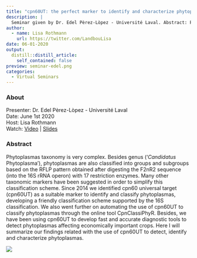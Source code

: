```yaml
---
title: "cpn60UT: the perfect marker to identify and characterize phytoplasmas?"
description: |
  Seminar given by Dr. Edel Pèrez-Lòpez - Université Laval. Abstract: Phytoplasmas taxonomy is very complex. Besides genus ('_Candidatus_ Phytoplasma'), phytoplasmas are also classified into groups and subgroups based on the RFLP pattern obtained after digesting the F2nR2 sequence (into the 16S rRNA operon) with 17 restriction enzymes. Many other taxonomic markers have been suggested in order to simplify this classification scheme.
author:
  - name: Lisa Rothmann
    url: https://twitter.com/LandbouLisa
date: 06-01-2020
output:
  distill::distill_article:
    self_contained: false
preview: seminar-edel.png
categories:
  - Virtual Seminars
---
```


### About

Presenter: Dr. Edel Pèrez-Lòpez - Université Laval\
Date: June 1st 2020\
Host: Lisa Rothmann\
Watch: [Video](https://www.youtube.com/watch?v=T4vA0HJ7rlg) \| [Slides](https://doi.org/10.17605/OSF.IO/QS29R)

### Abstract

Phytoplasmas taxonomy is very complex. Besides genus ('*Candidatus* Phytoplasma'), phytoplasmas are also classified into groups and subgroups based on the RFLP pattern obtained after digesting the F2nR2 sequence (into the 16S rRNA operon) with 17 restriction enzymes. Many other taxonomic markers have been suggested in order to simplify this classification scheme. Since 2014 we identified cpn60 universal target (cpn60UT) as a suitable marker to identify and classify phytoplasmas, developing a friendly classification scheme supported by the 16S classification. We also went further on automating the use of cpn60UT to classify phytoplasmas through the online tool CpnClassiPhyR. Besides, we have been using cpn60UT to develop fast and accurate diagnostic tools to detect phytoplasmas affecting economically important crops. Here I will summarize our findings related with the use of cpn60UT to detect, identify and characterize phytoplasmas.

![](seminar-edel2.png)

